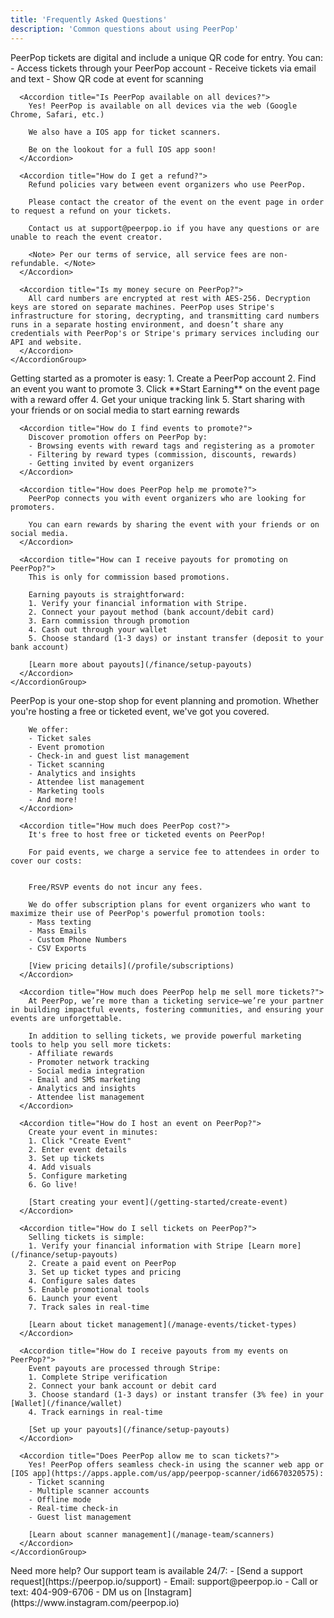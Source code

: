 ```yaml
---
title: 'Frequently Asked Questions'
description: 'Common questions about using PeerPop'
---
```


<Tabs>
  <Tab title="Attending Events">
    <AccordionGroup>
      <Accordion title="How do PeerPop tickets work?">
        PeerPop tickets are digital and include a unique QR code for entry. You can:
        - Access tickets through your PeerPop account
        - Receive tickets via email and text
        - Show QR code at event for scanning
      </Accordion>

      <Accordion title="Is PeerPop available on all devices?">
        Yes! PeerPop is available on all devices via the web (Google Chrome, Safari, etc.)

        We also have a IOS app for ticket scanners.

        Be on the lookout for a full IOS app soon!
      </Accordion>

      <Accordion title="How do I get a refund?">
        Refund policies vary between event organizers who use PeerPop.

        Please contact the creator of the event on the event page in order to request a refund on your tickets.

        Contact us at support@peerpop.io if you have any questions or are unable to reach the event creator.
        
        <Note> Per our terms of service, all service fees are non-refundable. </Note>
      </Accordion>

      <Accordion title="Is my money secure on PeerPop?">
        All card numbers are encrypted at rest with AES-256. Decryption keys are stored on separate machines. PeerPop uses Stripe's infrastructure for storing, decrypting, and transmitting card numbers runs in a separate hosting environment, and doesn’t share any credentials with PeerPop's or Stripe's primary services including our API and website.
      </Accordion>
    </AccordionGroup>
  </Tab>

  <Tab title="Promoting Events">
    <AccordionGroup>
      <Accordion title="How do I become a promoter?">
        Getting started as a promoter is easy:
        1. Create a PeerPop account
        2. Find an event you want to promote
        3. Click **Start Earning** on the event page with a reward offer
        4. Get your unique tracking link
        5. Start sharing with your friends or on social media to start earning rewards
      </Accordion>

      <Accordion title="How do I find events to promote?">
        Discover promotion offers on PeerPop by:
        - Browsing events with reward tags and registering as a promoter
        - Filtering by reward types (commission, discounts, rewards)
        - Getting invited by event organizers
      </Accordion>

      <Accordion title="How does PeerPop help me promote?">
        PeerPop connects you with event organizers who are looking for promoters.

        You can earn rewards by sharing the event with your friends or on social media. 
      </Accordion>

      <Accordion title="How can I receive payouts for promoting on PeerPop?">
        This is only for commission based promotions. 

        Earning payouts is straightforward:
        1. Verify your financial information with Stripe.
        2. Connect your payout method (bank account/debit card)
        3. Earn commission through promotion
        4. Cash out through your wallet
        5. Choose standard (1-3 days) or instant transfer (deposit to your bank account)
        
        [Learn more about payouts](/finance/setup-payouts)
      </Accordion>
    </AccordionGroup>
  </Tab>

  <Tab title="Hosting Events">
    <AccordionGroup>
      <Accordion title="How does PeerPop help me host an event?">
        PeerPop is your one-stop shop for event planning and promotion. Whether you're hosting a free or ticketed event, we've got you covered.

        We offer:
        - Ticket sales
        - Event promotion
        - Check-in and guest list management
        - Ticket scanning
        - Analytics and insights
        - Attendee list management
        - Marketing tools
        - And more!
      </Accordion>

      <Accordion title="How much does PeerPop cost?">
        It's free to host free or ticketed events on PeerPop!

        For paid events, we charge a service fee to attendees in order to cover our costs:
        
        
        Free/RSVP events do not incur any fees.

        We do offer subscription plans for event organizers who want to maximize their use of PeerPop's powerful promotion tools:
        - Mass texting
        - Mass Emails
        - Custom Phone Numbers
        - CSV Exports
        
        [View pricing details](/profile/subscriptions)
      </Accordion>

      <Accordion title="How much does PeerPop help me sell more tickets?">
        At PeerPop, we’re more than a ticketing service—we’re your partner in building impactful events, fostering communities, and ensuring your events are unforgettable.

        In addition to selling tickets, we provide powerful marketing tools to help you sell more tickets:
        - Affiliate rewards
        - Promoter network tracking
        - Social media integration
        - Email and SMS marketing
        - Analytics and insights
        - Attendee list management
      </Accordion>

      <Accordion title="How do I host an event on PeerPop?">
        Create your event in minutes:
        1. Click "Create Event"
        2. Enter event details
        3. Set up tickets
        4. Add visuals
        5. Configure marketing
        6. Go live!
        
        [Start creating your event](/getting-started/create-event)
      </Accordion>

      <Accordion title="How do I sell tickets on PeerPop?">
        Selling tickets is simple:
        1. Verify your financial information with Stripe [Learn more](/finance/setup-payouts)
        2. Create a paid event on PeerPop
        3. Set up ticket types and pricing
        4. Configure sales dates
        5. Enable promotional tools
        6. Launch your event
        7. Track sales in real-time
        
        [Learn about ticket management](/manage-events/ticket-types)
      </Accordion>

      <Accordion title="How do I receive payouts from my events on PeerPop?">
        Event payouts are processed through Stripe:
        1. Complete Stripe verification
        2. Connect your bank account or debit card
        3. Choose standard (1-3 days) or instant transfer (3% fee) in your [Wallet](/finance/wallet)
        4. Track earnings in real-time
        
        [Set up your payouts](/finance/setup-payouts)
      </Accordion>

      <Accordion title="Does PeerPop allow me to scan tickets?">
        Yes! PeerPop offers seamless check-in using the scanner web app or [IOS app](https://apps.apple.com/us/app/peerpop-scanner/id6670320575):
        - Ticket scanning
        - Multiple scanner accounts
        - Offline mode
        - Real-time check-in
        - Guest list management
        
        [Learn about scanner management](/manage-team/scanners)
      </Accordion>
    </AccordionGroup>
  </Tab>
</Tabs>

<Note>
  Need more help? Our support team is available 24/7:
  - [Send a support request](https://peerpop.io/support)
  - Email: support@peerpop.io
  - Call or text: 404-909-6706
  - DM us on [Instagram](https://www.instagram.com/peerpop.io)
</Note>
